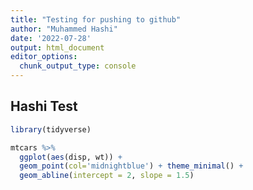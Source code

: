 ```yaml
---
title: "Testing for pushing to github"
author: "Muhammed Hashi"
date: '2022-07-28'
output: html_document
editor_options: 
  chunk_output_type: console
---
```


## Hashi Test

```r
library(tidyverse)

mtcars %>% 
  ggplot(aes(disp, wt)) + 
  geom_point(col='midnightblue') + theme_minimal() +
  geom_abline(intercept = 2, slope = 1.5)

```

